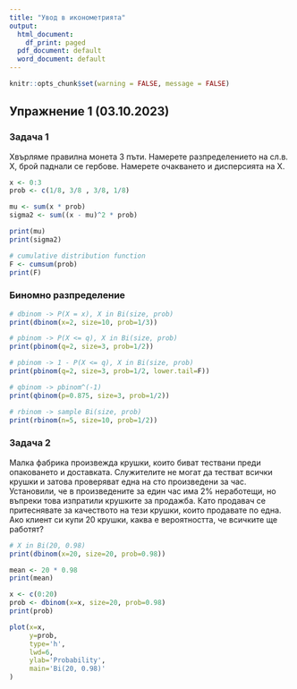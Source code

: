 ```yaml
---
title: "Увод в иконометрията"
output:
  html_document:
    df_print: paged
  pdf_document: default
  word_document: default
---
```


\usepackage[utf8x]{inputenc}

```r
knitr::opts_chunk$set(warning = FALSE, message = FALSE) 
```

## Упражнение 1 (03.10.2023)

### Задача 1

Хвърляме правилна монета 3 пъти. Намерете разпределението на сл.в. X, брой
паднали се гербове. Намерете очакването и дисперсията на X.

```r
x <- 0:3
prob <- c(1/8, 3/8 , 3/8, 1/8)

mu <- sum(x * prob)
sigma2 <- sum((x - mu)^2 * prob)

print(mu)
print(sigma2)

# cumulative distribution function
F <- cumsum(prob)
print(F)
```

### Биномно разпределение

```r

# dbinom -> P(X = x), X in Bi(size, prob)
print(dbinom(x=2, size=10, prob=1/3))
```

```r
# pbinom -> P(X <= q), X in Bi(size, prob)
print(pbinom(q=2, size=3, prob=1/2))
```

```r
# pbinom -> 1 - P(X <= q), X in Bi(size, prob)
print(pbinom(q=2, size=3, prob=1/2, lower.tail=F))
```

```r
# qbinom -> pbinom^(-1)
print(qbinom(p=0.875, size=3, prob=1/2))
```

```r
# rbinom -> sample Bi(size, prob)
print(rbinom(n=5, size=10, prob=1/2))
```

### Задача 2

Малка фабрика произвежда крушки, които биват тествани преди опаковането и доставката. Служителите не могат да тестват всички крушки и затова проверяват една на сто произведени за час.
Установили, че в произведените за един час има 2% неработещи, но въпреки това изпратили крушките за продажба. Като продавач се притеснявате за качеството на тези крушки, които продавате по една. Ако клиент си купи 20 крушки, каква е вероятността, че всичките ще работят?


```r
# X in Bi(20, 0.98)
print(dbinom(x=20, size=20, prob=0.98))

mean <- 20 * 0.98
print(mean)

x <- c(0:20)
prob <- dbinom(x=x, size=20, prob=0.98)
print(prob)

plot(x=x, 
     y=prob, 
     type='h', 
     lwd=6, 
     ylab='Probability', 
     main='Bi(20, 0.98)'
)
```
